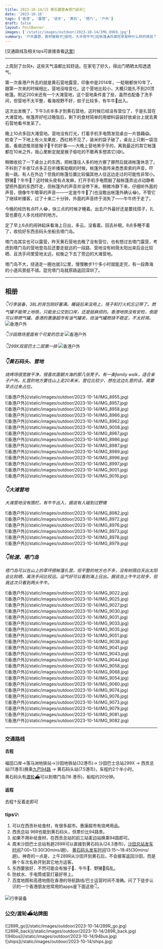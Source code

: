 ```yaml
---
title: 2023-10-14/15 黄石露营⛺️塔门徒步🥾
date: '2023-10-16'
tags: ['香港', '露营', '徒步', '黄石', '塔门', '户外']
draft: false
layout: PostBanner
images: ['/static/images/outdoor/2023-10-14/IMG_8969.jpg']
summary: '户外露营，食材被猴子🐒偷吃，大半夜牛牛🐂在帐篷⛺️外面吃草是种什么样的体验？'
---
```


[交通路线及相关tips可直接查看[这里](#useful-info)] 

--- 

上周刮了台风🌀，这些天气温都比较舒适。在家宅了好久，得出门晒晒太阳透透气。  

第一次香港户外去的就是黄石营地露营，印象中是2014年，一眨眼都快10年了。跟第一次来的时候相比，营地没啥变化。这个营地比较小，大概只能扎不到20顶帐篷。附近200米还有一个大滩营地，这个营地条件差了些，虽然也配备了洗手间，但营地不太平整，看海视野不好，蚊子比较多，有牛牛🐂出入。  

这次出发晚了，下午3点半多才到黄石营地，这时候已经没有营位了，于是扎营在大滩营地。帐篷弄好吃过晚饭后，剩下的食材简单的用塑料袋装好放桌台上就去黄石营地看书发呆了。  

晚上10点多回大滩营地。营地没有灯光，打着手机手电筒发现桌台一片狼藉😱。检查了一下地上有火龙果皮，西红柿不见了，装米的袋子破了，桌台上只剩一袋泡面，看痕迹推测是猴子🐒干的好事——大晚上营地黑乎乎的，离我最近的其它帐篷都在10米之外，我心里断定就是猴子偷吃的不敢再多想其它(😅)。  

稍微收拾了一下桌台上的东西，把帐篷往人多的地方挪了挪然后就进帐篷休息了。不料到了半夜12点多正在听播客助眠的时候，帐篷外面传来悉悉索索的声音，吓我一跳。有人在外边？但我的帐篷位置比较偏其他人往这边走过的可能性非常小。野猪🐗？牛牛🐂？这时候头皮有点发麻，打开手机手电筒敲了敲帐篷弄出点动静希望把外面的东西吓走，但帐篷外的声音并没停下来。稍微冷静下来，仔细听外面的声音，很像牛牛嚼草的声音——一定是牛牛🐂了(也没敢出帐篷外确认😂)。不管它了继续听播客，过了十来二十分钟，外面的声音终于消失了——牛牛终于走了。  

今晚的经历有点吓人😂，快三点的时候才睡着。出去户外最好还是要找搭子，扎营也要在人多光线好的地方。  

定了早上6点的闹钟起床看海上日出，多云，没看着。回去补眠，8点多睡不着了，收拾好东西去码头坐船去塔门岛。  

塔门岛其实也可以露营，昨天黄石营地去晚了没有营位，也有想过去塔门露营，考虑到塔门岛的营地登岛后还要走挺远的一段路、营地没有树荫太阳出来后会比较晒、且洗手间里营地太远，权衡之下去了旁边的大滩营地。

塔门岛不大，绕道走一圈也就3公里，慢慢散步1个多小时就能走完，有一段靠海的小道风景挺不错。逛完塔门岛就原路返回深圳了。 

---
## 相册

*👇行李装备，38L的背包刚好塞满。睡袋后来没用上，筷子和打火机忘记带了。燃气罐不能带上地铁，只能坐公交到口岸，还是挺麻烦的。香港地铁没有安检，倒是可以带燃气罐。香港的惠康超市有油气罐卖，但油气罐燃烧不稳定，不太好用。*
<Image alt="香港户外" src="/static/images/outdoor/2023-10-14/IMG_8943.jpg" width={1600} height={900} />

*👇沙田商场里面有个可爱的恐龙*
<Image alt="香港户外" src="/static/images/outdoor/2023-10-14/IMG_8949.jpg" width={1600} height={900} />

*👇299X双层巴士二层第一排*
<Image alt="香港户外" src="/static/images/outdoor/2023-10-14/IMG_8951.jpg" width={1600} height={900} />

### *👇黄石码头、营地*
*烧烤场很宽敞干净，很喜欢面朝大海的那几张凳子。有一条family walk，适合亲子户外。扎营的地方要往山上走20来米，营位比较少，想在这边扎营的话，需要早点过来占位。*
<div className="-mx-2 flex flex-wrap overflow-hidden xl:-mx-2">
  <div className="my-1 w-full overflow-hidden px-2 xl:my-1 xl:w-1/2 xl:px-2">
    ![香港户外](/static/images/outdoor/2023-10-14/IMG_8955.jpg)
  </div>
  <div className="my-1 w-full overflow-hidden px-2 xl:my-1 xl:w-1/2 xl:px-2">
    ![香港户外](/static/images/outdoor/2023-10-14/IMG_8957.jpg)
  </div>
  <div className="my-1 w-full overflow-hidden px-2 xl:my-1 xl:w-1/2 xl:px-2">
    ![香港户外](/static/images/outdoor/2023-10-14/IMG_8958.jpg)
  </div>
  <div className="my-1 w-full overflow-hidden px-2 xl:my-1 xl:w-1/2 xl:px-2">
    ![香港户外](/static/images/outdoor/2023-10-14/IMG_8966.jpg)
  </div>
    <div className="my-1 w-full overflow-hidden px-2 xl:my-1 xl:w-1/2 xl:px-2">
    ![香港户外](/static/images/outdoor/2023-10-14/IMG_8962.jpg)
  </div>
    <div className="my-1 w-full overflow-hidden px-2 xl:my-1 xl:w-1/2 xl:px-2">
    ![香港户外](/static/images/outdoor/2023-10-14/IMG_9008.jpg)
  </div>
  <div className="my-1 w-full overflow-hidden px-2 xl:my-1 xl:w-1/2 xl:px-2">
    ![香港户外](/static/images/outdoor/2023-10-14/IMG_8967.jpg)
  </div>
  <div className="my-1 w-full overflow-hidden px-2 xl:my-1 xl:w-1/2 xl:px-2">
    ![香港户外](/static/images/outdoor/2023-10-14/IMG_8986.jpg)
  </div>
  <div className="my-1 w-full overflow-hidden px-2 xl:my-1 xl:w-1/2 xl:px-2">
    ![香港户外](/static/images/outdoor/2023-10-14/IMG_8987.jpg)
  </div>
  <div className="my-1 w-full overflow-hidden px-2 xl:my-1 xl:w-1/2 xl:px-2">
    ![香港户外](/static/images/outdoor/2023-10-14/IMG_8989.jpg)
  </div>
  <div className="my-1 w-full overflow-hidden px-2 xl:my-1 xl:w-1/2 xl:px-2">
    ![香港户外](/static/images/outdoor/2023-10-14/IMG_8996.jpg)
  </div>
  <div className="my-1 w-full overflow-hidden px-2 xl:my-1 xl:w-1/2 xl:px-2">
    ![香港户外](/static/images/outdoor/2023-10-14/IMG_8997.jpg)
  </div>
  <div className="my-1 w-full overflow-hidden px-2 xl:my-1 xl:w-1/2 xl:px-2">
    ![香港户外](/static/images/outdoor/2023-10-14/IMG_9001.jpg)
  </div>
  <div className="my-1 w-full overflow-hidden px-2 xl:my-1 xl:w-1/2 xl:px-2">
    ![香港户外](/static/images/outdoor/2023-10-14/IMG_9016.jpg)
  </div>
</div>

### *👇大滩营地*
*大滩营地没有围栏，有牛牛出入，据说有人碰到过野猪*
<div className="-mx-2 flex flex-wrap overflow-hidden xl:-mx-2">
  <div className="my-1 w-full overflow-hidden px-2 xl:my-1 xl:w-1/2 xl:px-2">
    ![香港户外](/static/images/outdoor/2023-10-14/IMG_8982.jpg)
  </div>
  <div className="my-1 w-full overflow-hidden px-2 xl:my-1 xl:w-1/2 xl:px-2">
    ![香港户外](/static/images/outdoor/2023-10-14/IMG_8972.jpg)
  </div>
  <div className="my-1 w-full overflow-hidden px-2 xl:my-1 xl:w-1/2 xl:px-2">
    ![香港户外](/static/images/outdoor/2023-10-14/IMG_8976.jpg)
  </div>
  <div className="my-1 w-full overflow-hidden px-2 xl:my-1 xl:w-1/2 xl:px-2">
    ![香港户外](/static/images/outdoor/2023-10-14/IMG_8973.jpg)
  </div>
  <div className="my-1 w-full overflow-hidden px-2 xl:my-1 xl:w-1/2 xl:px-2">
    ![香港户外](/static/images/outdoor/2023-10-14/IMG_8978.jpg)
  </div>
  <div className="my-1 w-full overflow-hidden px-2 xl:my-1 xl:w-1/2 xl:px-2">
    ![香港户外](/static/images/outdoor/2023-10-14/IMG_8979.jpg)
  </div>
</div>

### *👇轮渡、塔门岛*
*塔门岛可以在山上的草坪搭帐篷扎营，但平整的地方也不多，没有树荫白天出太阳会比较晒，离洗手间比较远。运气好可以看到海上日出。据说岛上牛牛比较多，但我这次只看到两头牛牛。*
<div className="-mx-2 flex flex-wrap overflow-hidden xl:-mx-2">
  <div className="my-1 w-full overflow-hidden px-2 xl:my-1 xl:w-1/2 xl:px-2">
    ![香港户外](/static/images/outdoor/2023-10-14/IMG_9022.jpg)
  </div>
  <div className="my-1 w-full overflow-hidden px-2 xl:my-1 xl:w-1/2 xl:px-2">
    ![香港户外](/static/images/outdoor/2023-10-14/IMG_9025.jpg)
  </div>
  <div className="my-1 w-full overflow-hidden px-2 xl:my-1 xl:w-1/2 xl:px-2">
    ![香港户外](/static/images/outdoor/2023-10-14/IMG_9027.jpg)
  </div>
  <div className="my-1 w-full overflow-hidden px-2 xl:my-1 xl:w-1/2 xl:px-2">
    ![香港户外](/static/images/outdoor/2023-10-14/IMG_9030.jpg)
  </div>
  <div className="my-1 w-full overflow-hidden px-2 xl:my-1 xl:w-1/2 xl:px-2">
    ![香港户外](/static/images/outdoor/2023-10-14/IMG_9031.jpg)
  </div>
  <div className="my-1 w-full overflow-hidden px-2 xl:my-1 xl:w-1/2 xl:px-2">
    ![香港户外](/static/images/outdoor/2023-10-14/IMG_9033.jpg)
  </div>
  <div className="my-1 w-full overflow-hidden px-2 xl:my-1 xl:w-1/2 xl:px-2">
    ![香港户外](/static/images/outdoor/2023-10-14/IMG_9035.jpg)
  </div>
  <div className="my-1 w-full overflow-hidden px-2 xl:my-1 xl:w-1/2 xl:px-2">
    ![香港户外](/static/images/outdoor/2023-10-14/IMG_9051.jpg)
  </div>
  <div className="my-1 w-full overflow-hidden px-2 xl:my-1 xl:w-1/2 xl:px-2">
    ![香港户外](/static/images/outdoor/2023-10-14/IMG_9038.jpg)
  </div>
  <div className="my-1 w-full overflow-hidden px-2 xl:my-1 xl:w-1/2 xl:px-2">
    ![香港户外](/static/images/outdoor/2023-10-14/IMG_9041.jpg)
  </div>
  <div className="my-1 w-full overflow-hidden px-2 xl:my-1 xl:w-1/2 xl:px-2">
    ![香港户外](/static/images/outdoor/2023-10-14/IMG_9043.jpg)
  </div>
  <div className="my-1 w-full overflow-hidden px-2 xl:my-1 xl:w-1/2 xl:px-2">
    ![香港户外](/static/images/outdoor/2023-10-14/IMG_9044.jpg)
  </div>
  <div className="my-1 w-full overflow-hidden px-2 xl:my-1 xl:w-1/2 xl:px-2">
    ![香港户外](/static/images/outdoor/2023-10-14/IMG_9058.jpg)
  </div>
  <div className="my-1 w-full overflow-hidden px-2 xl:my-1 xl:w-1/2 xl:px-2">
    ![香港户外](/static/images/outdoor/2023-10-14/IMG_9068.jpg)
  </div>
  <div className="my-1 w-full overflow-hidden px-2 xl:my-1 xl:w-1/2 xl:px-2">
    ![香港户外](/static/images/outdoor/2023-10-14/IMG_9054.jpg)
  </div>
  <div className="my-1 w-full overflow-hidden px-2 xl:my-1 xl:w-1/2 xl:px-2">
    ![香港户外](/static/images/outdoor/2023-10-14/IMG_9060.jpg)
  </div>
  <div className="my-1 w-full overflow-hidden px-2 xl:my-1 xl:w-1/2 xl:px-2">
    ![香港户外](/static/images/outdoor/2023-10-14/IMG_9074.jpg)
  </div>
  <div className="my-1 w-full overflow-hidden px-2 xl:my-1 xl:w-1/2 xl:px-2">
    ![香港户外](/static/images/outdoor/2023-10-14/IMG_9076.jpg)
  </div>
  <div className="my-1 w-full overflow-hidden px-2 xl:my-1 xl:w-1/2 xl:px-2">
    ![香港户外](/static/images/outdoor/2023-10-14/IMG_9073.jpg)
  </div>
  <div className="my-1 w-full overflow-hidden px-2 xl:my-1 xl:w-1/2 xl:px-2">
    ![香港户外](/static/images/outdoor/2023-10-14/IMG_9079.jpg)
  </div>
  <div className="my-1 w-full overflow-hidden px-2 xl:my-1 xl:w-1/2 xl:px-2">
    ![香港户外](/static/images/outdoor/2023-10-14/IMG_9081.jpg)
  </div>
  <div className="my-1 w-full overflow-hidden px-2 xl:my-1 xl:w-1/2 xl:px-2">
    ![香港户外](/static/images/outdoor/2023-10-14/IMG_9082.jpg)
  </div>
</div>

---

<a id="useful-info"></a>
### 交通路线
#### 去程
福田口岸→落马洲地铁站→沙田地铁站(32港币)→ 沙田巴士总站299X → 西贡总站(11港币)换乘[九巴94路](#94bus) → 黄石码头站(7.5港币)，车程约2个半小时。  
黄石码头有[渡轮⛴️](#ships)可以到塔门岛(16 港币)，船程约20分钟。  
#### 返程
去程↑反着走即可
### tips💡: 
1. 可以在西贡补给食材，有很多超市。惠康超市有烧烤用品。
2. 西贡总站 96R也能到黄石码头，但票价比94路贵。
3. 如果不用补给食材，在西贡总站的前三站麦边站换乘94路即可。
4. 周末沙田巴士总站有趟289R可以直接到黄石码头(24.3港币)，[沙田总站发车时间](#jump_289R_go)7:00~13:30(30mins/趟)， [黄石码头发车时间](#jump_289R_back)13:15～18:45(30mins/趟)。神奇的一点是，上午289R从沙田开到黄石后，不会接客返回沙田，而是换个车次名称开到其它地方运客。
5. 东西要放好，不然可能会有猴子🐒、牛牛🐂、野猪🐗捣乱。
6. 防蚊水、手电筒或营灯最好带上。
7. 百度地图和高德地图在香港的导航路线/巴士运营时间不准确。问了下徒步认识的一个香港朋友他常用的apps是下面这些👇。
<Image alt="行李装备" src="/static/images/outdoor/2023-10-14/hongkong_traffic_apps.jpg" width={1062} height={832} />

### 公交/渡轮⛴️站牌图

<div className="-mx-2 flex flex-wrap overflow-hidden xl:-mx-2">
  <div className="my-1 w-full overflow-hidden px-2 xl:my-1 xl:w-1/2 xl:px-2" id="jump_289R_go">
    ![289R_go](/static/images/outdoor/2023-10-14/289R_go.jpg)
  </div>
  <div className="my-1 w-full overflow-hidden px-2 xl:my-1 xl:w-1/2 xl:px-2" id="jump_289R_back">
    ![289R_back](/static/images/outdoor/2023-10-14/289R_back.jpg)
  </div>
  <div className="my-1 w-full overflow-hidden px-2 xl:my-1 xl:w-1/2 xl:px-2" id="94bus">
    ![94bus](/static/images/outdoor/2023-10-14/94bus.jpg)
  </div>
  <div className="my-1 w-full overflow-hidden px-2 xl:my-1 xl:w-1/2 xl:px-2" id="ships">
    ![ships](/static/images/outdoor/2023-10-14/ships.jpg)
  </div>
</div>


